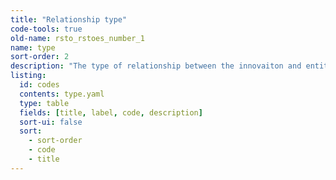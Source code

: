 ```yaml
---
title: "Relationship type"
code-tools: true
old-name: rsto_rstoes_number_1
name: type
sort-order: 2
description: "The type of relationship between the innovaiton and entity"
listing:
  id: codes
  contents: type.yaml
  type: table
  fields: [title, label, code, description]
  sort-ui: false
  sort:
    - sort-order
    - code
    - title
---
```


:::{ #Codes }
:::
